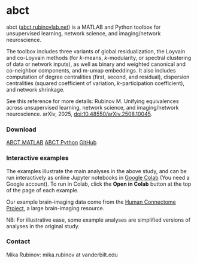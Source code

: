 # abct

abct ([abct.rubinovlab.net](https://abct.rubinovlab.net)) is a MATLAB and Python toolbox for unsupervised learning, network science, and imaging/network neuroscience.

The toolbox includes three variants of global residualization, the Loyvain and co-Loyvain methods (for _k_-means, _k_-modularity, or spectral clustering of data or network inputs), as well as binary and weighted canonical and co-neighbor components, and m-umap embeddings. It also includes computation of degree centralities (first, second, and residual), dispersion centralities (squared coefficient of variation, _k_-participation coefficient), and network shrinkage.

See this reference for more details: Rubinov M. Unifying equivalences across unsupervised learning, network science, and imaging/network neuroscience. arXiv, 2025, [doi:10.48550/arXiv.2508.10045](https://doi.org/10.48550/arXiv.2508.10045).

### Download

[ABCT MATLAB](https://github.com/mikarubi/abct/raw/refs/heads/main/abct-matlab.zip){.btn .btn-primary}
[ABCT Python](https://github.com/mikarubi/abct/raw/refs/heads/main/abct-python.zip){.btn .btn-primary}
[GitHub](https://github.com/mikarubi/abct){.btn .btn-dark}

### Interactive examples

The examples illustrate the main analyses in the above study, and can be run interactively as online Jupyter notebooks in [Google Colab](https://colab.research.google.com/) (You need a Google account). To run in Colab, click the **Open in Colab** button at the top of the page of each example.

Our example brain-imaging data come from the [Human Connectome Project](https://www.humanconnectome.org/), a large brain-imaging resource.

NB: For illustrative ease, some example analyses are simplified versions of analyses in the original study.

### Contact

Mika Rubinov: mika.rubinov at vanderbilt.edu


